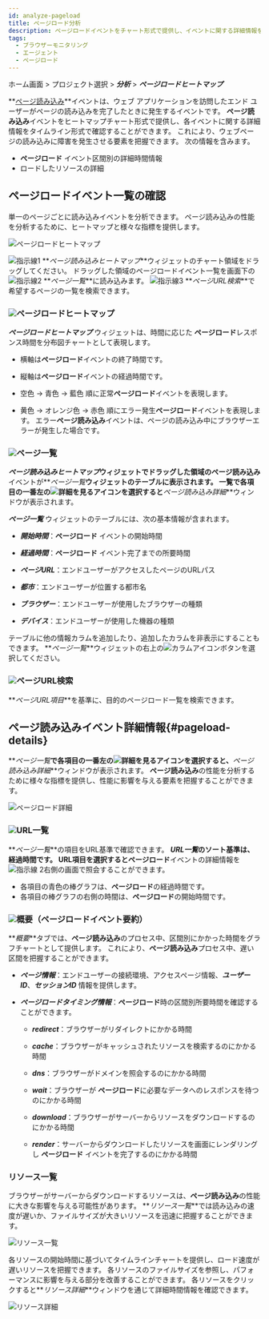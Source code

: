 ```yaml
---
id: analyze-pageload
title: ページロード分析
description: ページロードイベントをチャート形式で提供し、イベントに関する詳細情報を分析できます。
tags:
  - ブラウザーモニタリング
  - エージェント
  - ページロード
---
```


ホーム画面 > プロジェクト選択 > **_分析_** > **_ページロードヒートマップ_**

**[ページ読み込み](before-starting#load-page)**イベントは、ウェブ アプリケーションを訪問したエンド ユーザーがページの読み込みを完了したときに発生するイベントです。 **ページ読み込み**イベントをヒートマップチャート形式で提供し、各イベントに関する詳細情報をタイムライン形式で確認することができます。 これにより、ウェブページの読み込みに障害を発生させる要素を把握できます。 次の情報を含みます。

-   **ページロード** イベント区間別の詳細時間情報
-   ロードしたリソースの詳細

## ページロードイベント一覧の確認

単一のページごとに読み込みイベントを分析できます。 ページ読み込みの性能を分析するために、ヒートマップと様々な指標を提供します。

![ページロードヒートマップ](/img/browser-analysis-pageload-hitmap.png)

![指示線1](/img/number-01.png) **_ページ読み込みヒートマップ_**ウィジェットのチャート領域をドラッグしてください。 ドラッグした領域のページロードイベント一覧を画面下の![指示線2](/img/number-02.png) **_ページ一覧_**に読み込みます。 ![指示線3](/img/number-03.png) **_ページURL検索_**で希望するページの一覧を検索できます。

### ![](/img/number-01.png)ページロードヒートマップ

**_ページロードヒートマップ_** ウィジェットは、時間に応じた **ページロード**レスポンス時間を分布図チャートとして表現します。 

-   横軸は**ページロード**イベントの終了時間です。

-   縦軸は**ページロード**イベントの経過時間です。

-   <span class='lowfg'>空色</span> → <span class='normal'>青色</span> → <span class='highfg'>藍色</span> 順に正常**ページロード**イベントを表現します。

-   <span class='logwr'>黄色</span> → <span class='slow'>オレンジ色</span> → <span class='vslow'>赤色</span> 順にエラー発生**ページロード**イベントを表現します。 エラー**ページ読み込み**イベントは、ページの読み込み中にブラウザーエラーが発生した場合です。

### ![](/img/number-02.png)ページ一覧

**_ページ読み込みヒートマップ_**ウィジェットでドラッグした領域の**ページ読み込み**イベントが**_ページ一覧_**ウィジェットのテーブルに表示されます。 一覧で各項目の一番左の![詳細を見るアイコン](/img/ico-detail-view.svg)を選択すると**_ページ読み込み詳細_**ウィンドウが表示されます。

**_ページ一覧_** ウィジェットのテーブルには、次の基本情報が含まれます。

-   **_開始時間_**：**ページロード** イベントの開始時間

-   **_経過時間_**：**ページロード** イベント完了までの所要時間

-   **_ページURL_**：エンドユーザーがアクセスしたページのURLパス

-   **_都市_**：エンドユーザーが位置する都市名

-   **_ブラウザー_**：エンドユーザーが使用したブラウザーの種類

-   **_デバイス_**：エンドユーザーが使用した機器の種類

テーブルに他の情報カラムを追加したり、追加したカラムを非表示にすることもできます。 **_ページ一覧_**ウィジェットの右上の![カラムアイコン](/img/ico-column.svg)ボタンを選択してください。

### ![](/img/number-03.png)ページURL検索

**_ページURL項目_**を基準に、目的のページロード一覧を検索できます。

## ページ読み込みイベント詳細情報{#pageload-details}

**_ページ一覧_**で各項目の一番左の![詳細を見るアイコン](/img/ico-detail-view.svg)を選択すると、**_ページ読み込み詳細_**ウィンドウが表示されます。 **ページ読み込み**の性能を分析するために様々な指標を提供し、性能に影響を与える要素を把握することができます。

![ページロード詳細](/img/rum-pageload-event-02.png)

### ![](/img/number-01.png)URL一覧

**_ページ一覧_**の項目をURL基準で確認できます。 **_URL一覧_**のソート基準は、経過時間です。 URL項目を選択すると**ページロード**イベントの詳細情報を![指示線 2](/img/number-02.png)右側の画面で照会することができます。

-   各項目の青色の棒グラフは、**ページロード**の経過時間です。
-   各項目の棒グラフの右側の時間は、**ページロード**の開始時間です。

### ![](/img/number-02.png)概要（ページロードイベント要約）

**_概要_**タブでは、**ページ読み込み**のプロセス中、区間別にかかった時間をグラフチャートとして提供します。 これにより、**ページ読み込み**プロセス中、遅い区間を把握することができます。

-   **_ページ情報_**：エンドユーザーの接続環境、アクセスページ情報、**_ユーザーID_**、**_セッションID_** 情報を提供します。

-   **_ページロードタイミング情報_**：**ページロード**時の区間別所要時間を確認することができます。

    -   **_redirect_**：ブラウザーがリダイレクトにかかる時間

    -   **_cache_**：ブラウザーがキャッシュされたリソースを検索するのにかかる時間

    -   **_dns_**：ブラウザーがドメインを照会するのにかかる時間

    -   **_wait_**：ブラウザーが **ページロード**に必要なデータへのレスポンスを待つのにかかる時間

    -   **_download_**：ブラウザーがサーバーからリソースをダウンロードするのにかかる時間

    -   **_render_**：サーバーからダウンロードしたリソースを画面にレンダリングし **ページロード** イベントを完了するのにかかる時間

### リソース一覧

ブラウザーがサーバーからダウンロードするリソースは、**ページ読み込み**の性能に大きな影響を与える可能性があります。 **_リソース一覧_**では読み込みの速度が遅いか、ファイルサイズが大きいリソースを迅速に把握することができます。

![リソース一覧](/img/rum-pageload-event-03.png)

各リソースの開始時間に基づいてタイムラインチャートを提供し、ロード速度が遅いリソースを把握できます。 各リソースのファイルサイズを参照し、パフォーマンスに影響を与える部分を改善することができます。 各リソースをクリックすると**_リソース詳細_**ウィンドウを通じて詳細時間情報を確認できます。

![リソース詳細](/img/rum-pageload-event-04.png)
